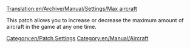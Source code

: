 [[Translation:en/Archive/Manual/Settings/Max aircraft]]
[[Category:en/Patch Settings]]
[[Category:en/Manual/Aircraft]]

This patch allows you to increase or decrease the maximum amount of aircraft in the game at any one time.
